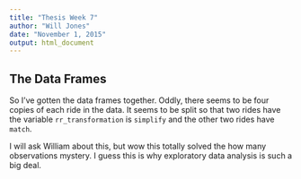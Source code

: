 ```yaml
---
title: "Thesis Week 7"
author: "Will Jones"
date: "November 1, 2015"
output: html_document
---
```



## The Data Frames

So I've gotten the data frames together. Oddly, there seems to be four copies of 
each ride in the data. It seems to be split so that two rides have the variable
`rr_transformation` is `simplify` and the other two rides have `match`. 

I will ask William about this, but wow this totally solved the how many 
observations mystery. I guess this is why exploratory data analysis is such a big
deal.
